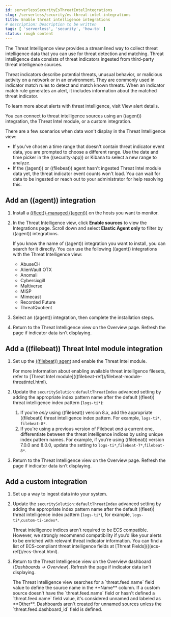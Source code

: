 ```yaml
---
id: serverlessSecurityEsThreatIntelIntegrations
slug: /serverless/security/es-threat-intel-integrations
title: Enable threat intelligence integrations
# description: Description to be written
tags: [ 'serverless', 'security', 'how-to' ]
status: rough content
---
```



<RoughContent />

<div id="es-threat-intel-integrations"></div>

The Threat Intelligence view provides a streamlined way to collect threat intelligence data that you can use for threat detection and matching. Threat intelligence data consists of threat indicators ingested from third-party threat intelligence sources.

Threat indicators describe potential threats, unusual behavior, or malicious activity on a network or in an environment. They are commonly used in indicator match rules to detect and match known threats. When an indicator match rule generates an alert, it includes information about the matched threat indicator.

<DocCallOut title="Note">
To learn more about alerts with threat intelligence, visit <DocLink id="serverlessSecurityViewAlertDetails">View alert details</DocLink>.
</DocCallOut>

You can connect to threat intelligence sources using an <DocLink id="serverlessSecurityEsThreatIntelIntegrations" section="add-an-((agent))-integration">((agent)) integration</DocLink>, the <DocLink id="serverlessSecurityEsThreatIntelIntegrations" section="add-a-((filebeat))-threat-intel-module-integration">Threat Intel module</DocLink>, or a <DocLink id="serverlessSecurityEsThreatIntelIntegrations" section="add-a-custom-integration">custom integration</DocLink>.

<DocImage size="xl" url="../images/es-threat-intel-integrations/-getting-started-threat-intelligence-view.png" alt="The Threat Intelligence view on the Overview page" />

There are a few scenarios when data won't display in the Threat Intelligence view:

- If you've chosen a time range that doesn't contain threat indicator event data, you are prompted to choose a different range. Use the date and time picker in the ((security-app)) or Kibana to select a new range to analyze.
- If the ((agent)) or ((filebeat)) agent hasn't ingested Threat Intel module data yet, the threat indicator event counts won't load. You can wait for data to be ingested or reach out to your administrator for help resolving this.

<div id="agent-ti-integration"></div>

## Add an ((agent)) integration

1. Install a [((fleet))-managed ((agent))](((fleet-guide))/install-fleet-managed-elastic-agent.html) on the hosts you want to monitor.
1. In the Threat Intelligence view, click **Enable sources** to view the Integrations page. Scroll down and select **Elastic Agent only** to filter by ((agent)) integrations.

    <DocCallOut title="Tip">

    If you know the name of ((agent)) integration you want to install, you can search for it directly. You can use the following ((agent)) integrations with the Threat Intelligence view:

    * AbuseCH
    * AlienVault OTX
    * Anomali
    * Cybersixgill
    * Maltiverse
    * MISP
    * Mimecast
    * Recorded Future
    * ThreatQuotient

    </DocCallOut>

1. Select an ((agent)) integration, then complete the installation steps.
1. Return to the Threat Intelligence view on the Overview page. Refresh the page if indicator data isn't displaying.

<div id="ti-mod-integration"></div>

## Add a ((filebeat)) Threat Intel module integration

1. Set up the [((filebeat)) agent](((filebeat-ref))/filebeat-installation-configuration.html) and enable the Threat Intel module.

    <DocCallOut title="Note">
    For more information about enabling available threat intelligence filesets, refer to [Threat Intel module](((filebeat-ref))/filebeat-module-threatintel.html).
    </DocCallOut>

1. Update the `securitySolution:defaultThreatIndex` <DocLink id="serverlessSecurityAdvancedSettings" section="update-default-elastic-security-threat-intelligence-indices">advanced setting</DocLink> by adding the appropriate index pattern name after the default ((fleet)) threat intelligence index pattern (`logs-ti*`):
    1. If you're _only_ using ((filebeat)) version 8.x, add the appropriate ((filebeat)) threat intelligence index pattern. For example, `logs-ti*`, `filebeat-8*`.
    1. If you're using a previous version of Filebeat _and_ a current one, differentiate between the threat intelligence indices by using unique index pattern names. For example, if you’re using ((filebeat)) version 7.0.0 and 8.0.0, update the setting to `logs-ti*`,`filebeat-7*`,`filebeat-8*`.
1. Return to the Threat Intelligence view on the Overview page. Refresh the page if indicator data isn't displaying.

<div id="custom-ti-integration"></div>

## Add a custom integration

1. Set up a way to <DocLink id="serverlessSecurityIngestData">ingest data</DocLink> into your system.
1. Update the `securitySolution:defaultThreatIndex` <DocLink id="serverlessSecurityAdvancedSettings" section="update-default-elastic-security-threat-intelligence-indices">advanced setting</DocLink> by adding the appropriate index pattern name after the default ((fleet)) threat intelligence index pattern (`logs-ti*`), for example, `logs-ti*`,`custom-ti-index*`.

    <DocCallOut title="Note">
    Threat intelligence indices aren’t required to be ECS compatible. However, we strongly recommend compatibility if you’d like your alerts to be enriched with relevant threat indicator information. You can find a list of ECS-compliant threat intelligence fields at [Threat Fields](((ecs-ref))/ecs-threat.html).
    </DocCallOut>

1. Return to the Threat Intelligence view on the Overview dashboard (*Dashboards -> Overview*). Refresh the page if indicator data isn't displaying.

    <DocCallOut title="Note">
    The Threat Intelligence view searches for a `threat.feed.name` field value to define the source name in the **Name** column. If a custom source doesn't have the `threat.feed.name` field or hasn't defined a `threat.feed.name` field value, it's considered unnamed and labeled as **Other**. Dashboards aren't created for unnamed sources unless the `threat.feed.dashboard_id` field is defined.
    </DocCallOut>

